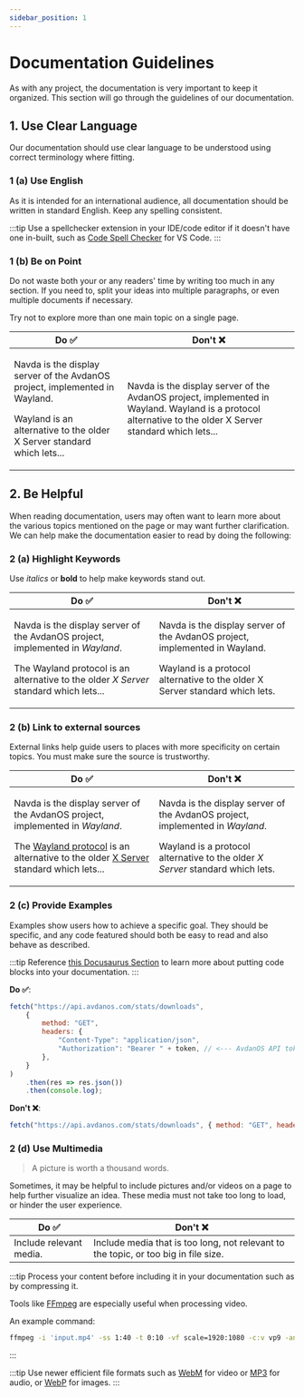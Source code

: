 ```yaml
---
sidebar_position: 1
---
```

# Documentation Guidelines

<Notice type="wip" url="/docs/avdanos/contributing/documentation/guidelines.mdx" />

As with any project, the documentation is very important to keep it organized.
This section will go through the guidelines of our documentation.


## 1. Use Clear Language

Our documentation should use clear language to be understood
using correct terminology where fitting.

### 1 (a) Use English

As it is intended for an international audience, all documentation should be written
in standard English. Keep any spelling consistent.

:::tip
Use a spellchecker extension in your IDE/code editor if it doesn't have one in-built, such as [Code Spell Checker](https://marketplace.visualstudio.com/items?itemName=streetsidesoftware.code-spell-checker) for VS Code.
:::

### 1 (b) Be on Point

Do not waste both your or any readers' time by writing too much in any section.
If you need to, split your ideas into multiple paragraphs, or even multiple documents if necessary.

Try not to explore more than one main topic on a single page.

<table>
    <thead>
        <tr>
            <th>Do ✅</th>
            <th>Don't ❌</th>
        </tr>
    </thead>
    <tbody>
        <tr>
            <td>
                <p>Navda is the display server of the AvdanOS project, implemented in Wayland.</p>
                <p>Wayland is an alternative to the older X Server standard which lets...</p>
            </td>
            <td>
                <p> Navda is the display server of the AvdanOS project, implemented in Wayland. Wayland is a protocol alternative to the older X Server standard which lets...</p>
            </td>
        </tr>
    </tbody>
</table>

## 2. Be Helpful
When reading documentation, users may often want to learn more about the
various topics mentioned on the page or may want further clarification. We can help make the documentation
easier to read by doing the following:

### 2 (a) Highlight Keywords
Use *italics* or **bold** to help make keywords stand out.

<table>
    <thead>
        <tr>
            <th>Do ✅</th>
            <th>Don't ❌</th>
        </tr>
    </thead>
    <tbody>
        <tr>
            <td>
                <p>Navda is the display server of the AvdanOS project, implemented in <i>Wayland</i>.</p>
                <p>The Wayland protocol is an alternative to the older <i>X Server</i> standard which lets...</p>
            </td>
            <td>
                <p>Navda is the display server of the AvdanOS project, implemented in Wayland.</p>
                <p>Wayland is a protocol alternative to the older X Server standard which lets.</p>
            </td>
        </tr>
    </tbody>
</table>

### 2 (b) Link to external sources
External links help guide users to places with more specificity on certain topics.
You must make sure the source is trustworthy.

<table>
    <thead>
        <tr>
            <th>Do ✅</th>
            <th>Don't ❌</th>
        </tr>
    </thead>
    <tbody>
        <tr>
            <td>
                <p>Navda is the display server of the AvdanOS project, implemented in <i>Wayland</i>.</p>
                <p>The <a href="https://wayland.freedesktop.org/">Wayland protocol</a> is an alternative to the older <a href="https://www.x.org/wiki/">X Server</a> standard which lets...</p>
            </td>
            <td>
                <p>Navda is the display server of the AvdanOS project, implemented in <i>Wayland</i>.</p>
                <p>Wayland is a protocol alternative to the older <i>X Server</i> standard which lets.</p>
            </td>
        </tr>
    </tbody>
</table>

### 2 (c) Provide Examples
Examples show users how to achieve a specific goal. They should be specific, and any code featured should both be easy to read and also behave as described.

:::tip
Reference [this Docusaurus Section](https://docusaurus.io/docs/markdown-features/code-blocks) to learn more about putting code blocks into your documentation.
:::

**Do ✅**:

```js title="Stats API — Get the number of AvdanOS downloads"
fetch("https://api.avdanos.com/stats/downloads",
    {
        method: "GET",
        headers: {
            "Content-Type": "application/json",
            "Authorization": "Bearer " + token, // <--- AvdanOS API token
        },
    }
)
    .then(res => res.json())
    .then(console.log);
```

**Don't ❌**:

```js
fetch("https://api.avdanos.com/stats/downloads", { method: "GET", headers: { "Content-Type": "application/json", "Authorization": "Bearer " + token, /* <--- AvdanOS API token */ },}).then(res => res.json()).then(console.log);
```

### 2 (d) Use Multimedia
> A picture is worth a thousand words.

Sometimes, it may be helpful to include pictures and/or videos on a page to help further visualize an idea.
These media must not take too long to load, or hinder the user experience.

| Do ✅ | Don't ❌ |
| ----- | --------- |
| Include relevant media. | Include media that is too long, not relevant to the topic, or too big in file size. |

:::tip
Process your content before including it in your documentation such as by compressing it.

Tools like [FFmpeg](https://ffmpeg.org/) are especially useful when processing video.

An example command:
```bash title="Take 1:40 to 1:50 of input.mp4, remove audio, and compress the clip to WEBM."
ffmpeg -i 'input.mp4' -ss 1:40 -t 0:10 -vf scale=1920:1080 -c:v vp9 -an output.webm
```
:::

:::tip
Use newer efficient file formats such as [WebM](https://en.wikipedia.org/wiki/WebM) for video or [MP3](https://en.wikipedia.org/wiki/MP3) for audio, or [WebP](https://en.wikipedia.org/wiki/WebP) for images.
:::